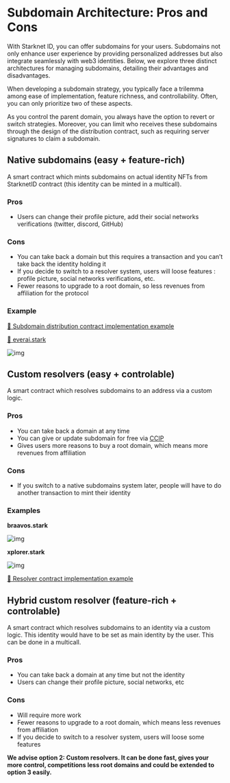 # Subdomain Architecture: Pros and Cons

With Starknet ID, you can offer subdomains for your users. Subdomains not only enhance user experience by providing personalized addresses but also integrate seamlessly with web3 identities. Below, we explore three distinct architectures for managing subdomains, detailing their advantages and disadvantages.

When developing a subdomain strategy, you typically face a trilemma among ease of implementation, feature richness, and controllability. Often, you can only prioritize two of these aspects.

As you control the parent domain, you always have the option to revert or switch strategies. Moreover, you can limit who receives these subdomains through the design of the distribution contract, such as requiring server signatures to claim a subdomain.

## Native subdomains (easy + feature-rich)

A smart contract which mints subdomains on actual identity NFTs from StarknetID contract (this identity can be minted in a multicall).

### Pros

- Users can change their profile picture, add their social networks verifications (twitter, discord, GitHub)

### Cons

- You can take back a domain but this requires a transaction and you can’t take back the identity holding it
- If you decide to switch to a resolver system, users will loose features : profile picture, social networks verifications, etc.
- Fewer reasons to upgrade to a root domain, so less revenues from affiliation for the protocol

### Example

[🔗 Subdomain distribution contract implementation example](https://github.com/starknet-id/subdomain_distribution)

[🔗 everai.stark](https://www.everai.xyz/everai-id)

![img](/integrations/everai.webp)

## Custom resolvers (easy + controlable)

A smart contract which resolves subdomains to an address via a custom logic.

### Pros

- You can take back a domain at any time
- You can give or update subdomain for free via [CCIP](https://docs.starknet.id/architecture/ccip)
- Gives users more reasons to buy a root domain, which means more revenues from affiliation

### Cons

- If you switch to a native subdomains system later, people will have to do another transaction to mint their identity

### Examples

**braavos.stark**

![img](/illustrations/Braavos-subdomain.webp)

**xplorer.stark**

![img](/integrations/xplorer.webp)

[🔗 Resolver contract implementation example](https://github.com/starknet-id/resolver_delegation_cairo1/tree/main)

## Hybrid custom resolver (feature-rich + controlable)

A smart contract which resolves subdomains to an identity via a custom logic. This identity would have to be set as main identity by the user. This can be done in a multicall.

### Pros

- You can take back a domain at any time but not the identity
- Users can change their profile picture, social networks, etc

### Cons

- Will require more work
- Fewer reasons to upgrade to a root domain, which means less revenues from affiliation
- If you decide to switch to a resolver system, users will loose some features

**We advise option 2: Custom resolvers. It can be done fast, gives your more control, competitions less root domains and could be extended to option 3 easily.**
